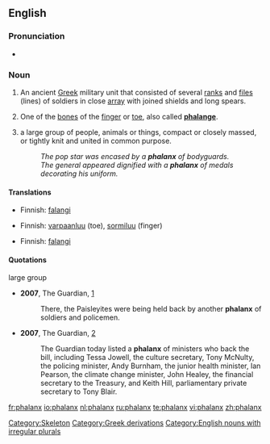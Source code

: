 {{see|Phalanx}}
{{wikipedia|dab=Phalanx}}
==English==
===Pronunciation===
*{{audio|en-us-phalanx.ogg|Audio (US)}}

===Noun===
{{en-noun|es|pl2=phalanges}}

#{{italbrac|plural '''phalanxes'''}} An ancient [[Greek]] military unit that consisted of several [[rank]]s and [[file]]s (lines) of soldiers in close [[array]] with joined shields and long spears.
#{{italbrac|plural '''phalanges'''}} One of the [[bone]]s of the [[finger]] or [[toe]], also called '''[[phalange]]'''.
#{{italbrac|plural '''phalanxes'''}} a large group of people, animals or things, compact or closely massed, or tightly knit and united in common purpose.
#:''The pop star was encased by a '''phalanx''' of bodyguards.''
#:''The general appeared dignified with a '''phalanx''' of medals decorating his uniform.''

====Translations====
{{trans-top|ancient military unit}}
*Finnish: [[falangi]]
{{trans-mid}}
{{trans-bottom}}

{{trans-top|bone}}
*Finnish: [[varpaanluu]] (toe), [[sormiluu]] (finger)
{{trans-mid}}
{{trans-bottom}}

{{trans-top|large group of people}}
*Finnish: [[falangi]]
{{trans-mid}}
{{trans-bottom}}

====Quotations====
;large group 
*'''2007''', The Guardian, [http://www.guardian.co.uk/commentisfree/story/0,,2073710,00.html]
*:There, the Paisleyites were being held back by another '''phalanx''' of soldiers and policemen. 
*'''2007''', The Guardian, [http://www.guardian.co.uk/freedom/Story/0,,2065311,00.html]
*:The Guardian today listed a '''phalanx''' of ministers who back the bill, including Tessa Jowell, the culture secretary, Tony McNulty, the policing minister, Andy Burnham, the junior health minister, Ian Pearson, the climate change minister, John Healey, the financial secretary to the Treasury, and Keith Hill, parliamentary private secretary to Tony Blair.

[[Category:Skeleton]]
[[Category:Greek derivations]]
[[Category:English nouns with irregular plurals]]

[[fr:phalanx]]
[[io:phalanx]]
[[nl:phalanx]]
[[ru:phalanx]]
[[te:phalanx]]
[[vi:phalanx]]
[[zh:phalanx]]